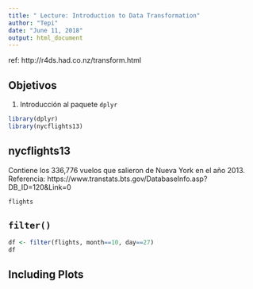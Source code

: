 ```yaml
---
title: " Lecture: Introduction to Data Transformation"
author: "Tepi"
date: "June 11, 2018"
output: html_document
---
```


ref: http://r4ds.had.co.nz/transform.html 

## Objetivos

1. Introducción al paquete ` dplyr`




```r
library(dplyr)
library(nycflights13)

```

## nycflights13
Contiene los 336,776 vuelos que salieron de Nueva York en el año 2013.
Referencia: https://www.transtats.bts.gov/DatabaseInfo.asp?DB_ID=120&Link=0



```r
flights

```


## `filter()`

```r
df <- filter(flights, month==10, day==27)
df
```



## Including Plots


```r

```


